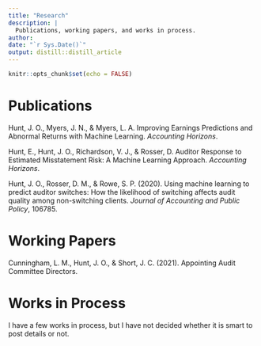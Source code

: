 ```yaml
---
title: "Research"
description: |
  Publications, working papers, and works in process.
author:
date: "`r Sys.Date()`"
output: distill::distill_article
---
```


```r
knitr::opts_chunk$set(echo = FALSE)
```

# Publications

Hunt, J. O., Myers, J. N., & Myers, L. A. Improving Earnings Predictions and Abnormal Returns with Machine Learning. *Accounting Horizons*.

Hunt, E., Hunt, J. O., Richardson, V. J., & Rosser, D. Auditor Response to Estimated Misstatement Risk: A Machine Learning Approach. *Accounting Horizons*.

Hunt, J. O., Rosser, D. M., & Rowe, S. P. (2020). Using machine learning to predict auditor switches: How the likelihood of switching affects audit quality among non-switching clients. *Journal of Accounting and Public Policy*, 106785.

# Working Papers

Cunningham, L. M., Hunt, J. O., & Short, J. C. (2021). Appointing Audit Committee Directors.

# Works in Process

I have a few works in process, but I have not decided whether it is smart to post details or not.
